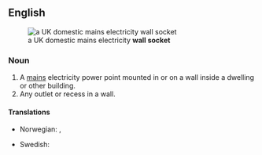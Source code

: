 ==English==
[[File:UK BS1363 double wall socket.jpg|thumb|right|a UK domestic mains electricity '''wall socket''']]

===Noun===
{{en-noun|sg=[[wall]] [[socket]]}}

# A [[mains]] electricity power point mounted in or on a wall inside a dwelling or other building.
# Any outlet or recess in a wall.

====Translations====
{{trans-top|electricity power point}}
* Norwegian: {{t|no|stikkontakt|m}}, {{t|no|stikk|n}}
{{trans-mid}}
* Swedish: {{t|sv|vägguttag|n}}
{{trans-bottom}}